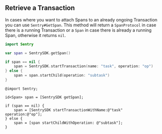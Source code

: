 ## Retrieve a Transaction

In cases where you want to attach Spans to an already ongoing Transaction you can use `Sentry#GetSpan`. This method will return a `SpanProtocol` in case there is a running Transaction or a `Span` in case there is already a running Span, otherwise it returns `nil`.

```swift {tabTitle:"Swift"}
import Sentry

var span = SentrySDK.getSpan()

if span == nil {
    span = SentrySDK.startTransaction(name: "task", operation: "op")
} else {
    span = span.startChild(operation: "subtask")
}
```

```objc {tabTitle:"Objective-C"}
@import Sentry;

id<Span> span = [SentrySDK getSpan];

if (span == nil) {
    span = [SentrySDK startTransactionWithName:@"task" operation:@"op"];
} else {
    span = [span startChildWithOperation: @"subtask"];
}
```
